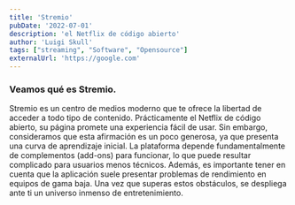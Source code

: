 ```yaml
---
title: 'Stremio'
pubDate: '2022-07-01'
description: 'el Netflix de código abierto'
author: 'Luigi Skull'
tags: ["streaming", "Software", "Opensource"]
externalUrl: 'https://google.com' 
---
```



### Veamos qué es Stremio.


Stremio es un centro de medios moderno que te ofrece la libertad de acceder a todo tipo de contenido. Prácticamente el Netflix de código abierto, su página promete una experiencia fácil de usar. Sin embargo, consideramos que esta afirmación es un poco generosa, ya que presenta una curva de aprendizaje inicial. La plataforma depende fundamentalmente de complementos (add-ons) para funcionar, lo que puede resultar complicado para usuarios menos técnicos. Además, es importante tener en cuenta que la aplicación suele presentar problemas de rendimiento en equipos de gama baja. Una vez que superas estos obstáculos, se despliega ante ti un universo inmenso de entretenimiento.
